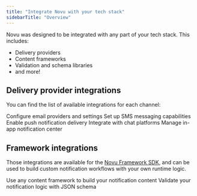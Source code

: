 ```yaml
---
title: "Integrate Novu with your tech stack"
sidebarTitle: "Overview"
---
```


Novu was designed to be integrated with any part of your tech stack. This includes:

- Delivery providers
- Content frameworks
- Validation and schema libraries
- and more!

## Delivery provider integrations

You can find the list of available integrations for each channel:

<CardGroup>
  <Card title="Email" href="/integrations/providers/email/overview">
    Configure email providers and settings
  </Card>
  <Card title="SMS" href="/integrations/providers/sms/overview">
    Set up SMS messaging capabilities
  </Card>
  <Card title="Push" href="/integrations/providers/push/overview">
    Enable push notification delivery
  </Card>
  <Card title="Chat" href="/integrations/providers/chat/overview">
    Integrate with chat platforms
  </Card>
  <Card title="In-App" href="/inbox/introduction">
    Manage in-app notification center
  </Card>
</CardGroup>

## Framework integrations

Those integrations are available for the [Novu Framework SDK](/framework/typescript/overview), and can be used to build custom notification workflows with your own runtime logic.



<CardGroup>
  <Card title="Content" href="/framework/content/react-email">
    Use any content framework to build your notification content
  </Card>
  <Card title="Schema" href="/framework/schema/zod">
    Validate your notification logic with JSON schema
  </Card>
</CardGroup>
